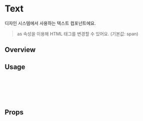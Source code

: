 
<Meta of={TextStories} />

# Text

디자인 시스템에서 사용하는 텍스트 컴포넌트에요.

> as 속성을 이용해 HTML 태그를 변경할 수 있어요. (기본값: span)

## Overview

<Canvas of={TextStories.AllTexts} />

## Usage

```ts
import { Text } from '@shoplflow/base';

const Example = () => {
  return <Text typograghy={'heading1_700'}>텍스트</Text>;
};
```


## Props

<ArgsTable of={Text} />
